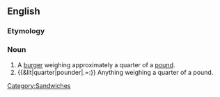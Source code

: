 ==English==

===Etymology===
{{prefix|quarter|pounder}}

===Noun===
{{en-noun|sg=[[quarter]]-[[pounder]]}}

# A [[burger]] weighing approximately a quarter of a [[pound]].
# {{&lit|quarter|pounder|.=:}} Anything weighing a quarter of a pound.
[[Category:Sandwiches]]